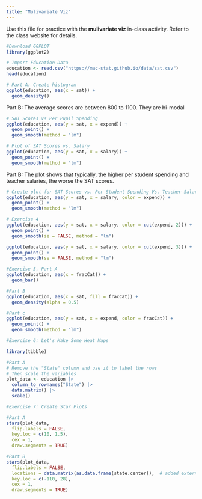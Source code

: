 ```yaml
---
title: "Mulivariate Viz"
---
```


Use this file for practice with the **mulivariate viz** in-class activity.  Refer to the class website for details.

```r
#Download GGPLOT
library(ggplot2) 

# Import Education Data
education <- read.csv("https://mac-stat.github.io/data/sat.csv")
head(education)
```

```r
# Part A: Create histogram
ggplot(education, aes(x = sat)) + 
  geom_density()
```
Part B: The average scores are between 800 to 1100. They are bi-modal 

```r
# SAT Scores vs Per Pupil Spending
ggplot(education, aes(y = sat, x = expend)) + 
  geom_point() + 
  geom_smooth(method = "lm")
```

```r
# Plot of SAT Scores vs. Salary
ggplot(education, aes(y = sat, x = salary)) + 
  geom_point() + 
  geom_smooth(method = "lm")
```

Part B: The plot shows that typically, the higher per student spending  and teacher salaries, the worse the SAT scores.

```r
# Create plot for SAT Scores vs. Per Student Spending Vs. Teacher Salaries 
ggplot(education, aes(y = sat, x = salary, color = expend)) + 
  geom_point() + 
  geom_smooth(method = "lm")
```

```r
# Exercise 4
ggplot(education, aes(y = sat, x = salary, color = cut(expend, 2))) + 
  geom_point() + 
  geom_smooth(se = FALSE, method = "lm")
```

```r
ggplot(education, aes(y = sat, x = salary, color = cut(expend, 3))) + 
  geom_point() + 
  geom_smooth(se = FALSE, method = "lm")
```

```r
#Exercise 5, Part A
ggplot(education, aes(x = fracCat)) + 
  geom_bar()
```

```r
#Part B
ggplot(education, aes(x = sat, fill = fracCat)) + 
  geom_density(alpha = 0.5)
```

```r
#Part c
ggplot(education, aes(y = sat, x = expend, color = fracCat)) + 
  geom_point() + 
  geom_smooth(method = "lm")
```

```r
#Exercise 6: Let's Make Some Heat Maps

library(tibble)

#Part A
# Remove the "State" column and use it to label the rows
# Then scale the variables
plot_data <- education |> 
  column_to_rownames("State") |> 
  data.matrix() |> 
  scale()
```

```r
#Exercise 7: Create Star Plots

#Part A
stars(plot_data,
  flip.labels = FALSE,
  key.loc = c(10, 1.5),
  cex = 1, 
  draw.segments = TRUE)
```

```r
#Part B
stars(plot_data,
  flip.labels = FALSE,
  locations = data.matrix(as.data.frame(state.center)),  # added external data to arrange by geo location
  key.loc = c(-110, 28),
  cex = 1, 
  draw.segments = TRUE)
```

